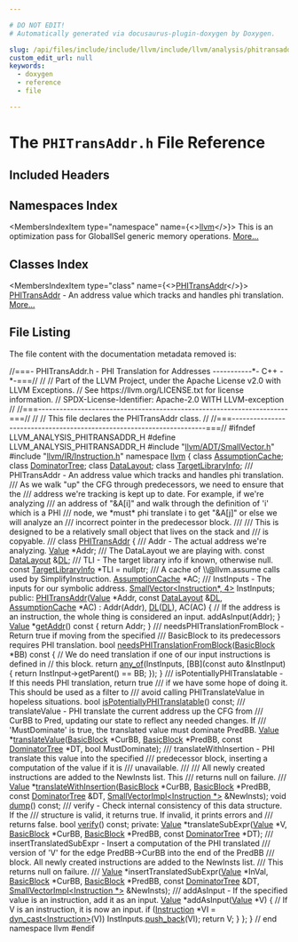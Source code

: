 ```yaml
---

# DO NOT EDIT!
# Automatically generated via docusaurus-plugin-doxygen by Doxygen.

slug: /api/files/include/include/llvm/include/llvm/analysis/phitransaddr-h
custom_edit_url: null
keywords:
  - doxygen
  - reference
  - file

---
```





# The `PHITransAddr.h` File Reference

<DoxygenPage pluginConfig={pluginConfig}>



## Included Headers

<IncludesList>
<IncludesListItem
  filePath="llvm/ADT/SmallVector.h"
  permalink="/docs/api/files/include/include/llvm/include/llvm/adt/smallvector-h"
  isLocal="true" />
<IncludesListItem
  filePath="llvm/IR/Instruction.h"
  permalink="/docs/api/files/include/include/llvm/include/llvm/ir/instruction-h"
  isLocal="true" />
</IncludesList>

## Namespaces Index

<MembersIndex>

<MembersIndexItem
  type="namespace"
  name={<><a href="/docs/api/namespaces/llvm">llvm</a></>}>
This is an optimization pass for GlobalISel generic memory operations. <a href="/docs/api/namespaces/llvm/#details">More...</a>
</MembersIndexItem>

</MembersIndex>

## Classes Index

<MembersIndex>

<MembersIndexItem
  type="class"
  name={<><a href="/docs/api/classes/llvm/phitransaddr">PHITransAddr</a></>}>
<a href="/docs/api/classes/llvm/phitransaddr">PHITransAddr</a> - An address value which tracks and handles phi translation. <a href="/docs/api/classes/llvm/phitransaddr/#details">More...</a>
</MembersIndexItem>

</MembersIndex>


## File Listing

The file content with the documentation metadata removed is:

<ProgramListing>

<Link id="l00001" /><CodeLine lineNumber="1"><span class="doxyHighlightComment">//===- PHITransAddr.h - PHI Translation for Addresses -----------&#42;- C++ -&#42;-===//</span></CodeLine>
<Link id="l00002" /><CodeLine lineNumber="2"><span class="doxyHighlightComment">//</span></CodeLine>
<Link id="l00003" /><CodeLine lineNumber="3"><span class="doxyHighlightComment">// Part of the LLVM Project, under the Apache License v2.0 with LLVM Exceptions.</span></CodeLine>
<Link id="l00004" /><CodeLine lineNumber="4"><span class="doxyHighlightComment">// See https://llvm.org/LICENSE.txt for license information.</span></CodeLine>
<Link id="l00005" /><CodeLine lineNumber="5"><span class="doxyHighlightComment">// SPDX-License-Identifier: Apache-2.0 WITH LLVM-exception</span></CodeLine>
<Link id="l00006" /><CodeLine lineNumber="6"><span class="doxyHighlightComment">//</span></CodeLine>
<Link id="l00007" /><CodeLine lineNumber="7"><span class="doxyHighlightComment">//===----------------------------------------------------------------------===//</span></CodeLine>
<Link id="l00008" /><CodeLine lineNumber="8"><span class="doxyHighlightComment">//</span></CodeLine>
<Link id="l00009" /><CodeLine lineNumber="9"><span class="doxyHighlightComment">// This file declares the PHITransAddr class.</span></CodeLine>
<Link id="l00010" /><CodeLine lineNumber="10"><span class="doxyHighlightComment">//</span></CodeLine>
<Link id="l00011" /><CodeLine lineNumber="11"><span class="doxyHighlightComment">//===----------------------------------------------------------------------===//</span></CodeLine>
<Link id="l00012" /><CodeLine lineNumber="12"></CodeLine>
<Link id="l00013" /><CodeLine lineNumber="13"><span class="doxyHighlightPreprocessor">#ifndef LLVM&#95;ANALYSIS&#95;PHITRANSADDR&#95;H</span></CodeLine>
<Link id="l00014" /><CodeLine lineNumber="14"><span class="doxyHighlightPreprocessor">#define LLVM&#95;ANALYSIS&#95;PHITRANSADDR&#95;H</span></CodeLine>
<Link id="l00015" /><CodeLine lineNumber="15"></CodeLine>
<Link id="l00016" /><CodeLine lineNumber="16"><span class="doxyHighlightPreprocessor">#include &quot;<a href="/docs/api/files/include/include/llvm/include/llvm/adt/smallvector-h">llvm/ADT/SmallVector.h</a>&quot;</span></CodeLine>
<Link id="l00017" /><CodeLine lineNumber="17"><span class="doxyHighlightPreprocessor">#include &quot;<a href="/docs/api/files/include/include/llvm/include/llvm/ir/instruction-h">llvm/IR/Instruction.h</a>&quot;</span></CodeLine>
<Link id="l00018" /><CodeLine lineNumber="18"></CodeLine>
<Link id="l00019" /><CodeLine lineNumber="19"><span class="doxyHighlightKeyword">namespace </span><span class="doxyHighlight"><a href="/docs/api/namespaces/llvm">llvm</a> &#123;</span></CodeLine>
<Link id="l00020" /><CodeLine lineNumber="20"><span class="doxyHighlightKeyword">class </span><span class="doxyHighlight"><a href="/docs/api/classes/llvm/assumptioncache">AssumptionCache</a>;</span></CodeLine>
<Link id="l00021" /><CodeLine lineNumber="21"><span class="doxyHighlightKeyword">class </span><span class="doxyHighlight"><a href="/docs/api/classes/llvm/dominatortree">DominatorTree</a>;</span></CodeLine>
<Link id="l00022" /><CodeLine lineNumber="22"><span class="doxyHighlightKeyword">class </span><span class="doxyHighlight"><a href="/docs/api/classes/llvm/datalayout">DataLayout</a>;</span></CodeLine>
<Link id="l00023" /><CodeLine lineNumber="23"><span class="doxyHighlightKeyword">class </span><span class="doxyHighlight"><a href="/docs/api/classes/llvm/targetlibraryinfo">TargetLibraryInfo</a>;</span></CodeLine>
<Link id="l00024" /><CodeLine lineNumber="24"></CodeLine>
<Link id="l00025" /><CodeLine lineNumber="25"><span class="doxyHighlightComment">/// PHITransAddr - An address value which tracks and handles phi translation.</span></CodeLine>
<Link id="l00026" /><CodeLine lineNumber="26"><span class="doxyHighlightComment">/// As we walk &quot;up&quot; the CFG through predecessors, we need to ensure that the</span></CodeLine>
<Link id="l00027" /><CodeLine lineNumber="27"><span class="doxyHighlightComment">/// address we&#39;re tracking is kept up to date.  For example, if we&#39;re analyzing</span></CodeLine>
<Link id="l00028" /><CodeLine lineNumber="28"><span class="doxyHighlightComment">/// an address of &quot;&amp;A&#91;i&#93;&quot; and walk through the definition of &#39;i&#39; which is a PHI</span></CodeLine>
<Link id="l00029" /><CodeLine lineNumber="29"><span class="doxyHighlightComment">/// node, we &#42;must&#42; phi translate i to get &quot;&amp;A&#91;j&#93;&quot; or else we will analyze an</span></CodeLine>
<Link id="l00030" /><CodeLine lineNumber="30"><span class="doxyHighlightComment">/// incorrect pointer in the predecessor block.</span></CodeLine>
<Link id="l00031" /><CodeLine lineNumber="31"><span class="doxyHighlightComment">///</span></CodeLine>
<Link id="l00032" /><CodeLine lineNumber="32"><span class="doxyHighlightComment">/// This is designed to be a relatively small object that lives on the stack and</span></CodeLine>
<Link id="l00033" /><CodeLine lineNumber="33"><span class="doxyHighlightComment">/// is copyable.</span></CodeLine>
<Link id="l00034" /><CodeLine lineNumber="34"><span class="doxyHighlightComment">///</span></CodeLine>
<Link id="l00035" /><CodeLine lineNumber="35" lineLink="/docs/api/classes/llvm/phitransaddr"><span class="doxyHighlightKeyword">class </span><span class="doxyHighlight"><a href="/docs/api/classes/llvm/phitransaddr/#a4c4e879f0d6ff7882c48b158c5549010">PHITransAddr</a> &#123;</span></CodeLine>
<Link id="l00036" /><CodeLine lineNumber="36"><span class="doxyHighlightComment">  /// Addr - The actual address we&#39;re analyzing.</span></CodeLine>
<Link id="l00037" /><CodeLine lineNumber="37"><span class="doxyHighlight">  <a href="/docs/api/classes/llvm/value">Value</a> &#42;Addr;</span></CodeLine>
<Link id="l00038" /><CodeLine lineNumber="38"></CodeLine>
<Link id="l00039" /><CodeLine lineNumber="39"><span class="doxyHighlightComment">  /// The DataLayout we are playing with.</span></CodeLine>
<Link id="l00040" /><CodeLine lineNumber="40"><span class="doxyHighlight">  </span><span class="doxyHighlightKeyword">const</span><span class="doxyHighlight"> <a href="/docs/api/classes/llvm/datalayout">DataLayout</a> &amp;<a href="/docs/api/files/lib/lib/target/lib/target/arm/armslshardening-cpp/#ad467c4ab9119043f9b7750ab986be61a">DL</a>;</span></CodeLine>
<Link id="l00041" /><CodeLine lineNumber="41"></CodeLine>
<Link id="l00042" /><CodeLine lineNumber="42"><span class="doxyHighlightComment">  /// TLI - The target library info if known, otherwise null.</span></CodeLine>
<Link id="l00043" /><CodeLine lineNumber="43"><span class="doxyHighlight">  </span><span class="doxyHighlightKeyword">const</span><span class="doxyHighlight"> <a href="/docs/api/classes/llvm/targetlibraryinfo">TargetLibraryInfo</a> &#42;TLI = </span><span class="doxyHighlightKeyword">nullptr</span><span class="doxyHighlight">;</span></CodeLine>
<Link id="l00044" /><CodeLine lineNumber="44"></CodeLine>
<Link id="l00045" /><CodeLine lineNumber="45"><span class="doxyHighlightComment">  /// A cache of \\@llvm.assume calls used by SimplifyInstruction.</span></CodeLine>
<Link id="l00046" /><CodeLine lineNumber="46"><span class="doxyHighlight">  <a href="/docs/api/classes/llvm/assumptioncache">AssumptionCache</a> &#42;AC;</span></CodeLine>
<Link id="l00047" /><CodeLine lineNumber="47"></CodeLine>
<Link id="l00048" /><CodeLine lineNumber="48"><span class="doxyHighlightComment">  /// InstInputs - The inputs for our symbolic address.</span></CodeLine>
<Link id="l00049" /><CodeLine lineNumber="49"><span class="doxyHighlight">  <a href="/docs/api/classes/llvm/smallvector">SmallVector&lt;Instruction&#42;, 4&gt;</a> InstInputs;</span></CodeLine>
<Link id="l00050" /><CodeLine lineNumber="50"></CodeLine>
<Link id="l00051" /><CodeLine lineNumber="51"><span class="doxyHighlightKeyword">public</span><span class="doxyHighlight">:</span></CodeLine>
<Link id="l00052" /><CodeLine lineNumber="52" lineLink="/docs/api/classes/llvm/phitransaddr/#a4c4e879f0d6ff7882c48b158c5549010"><span class="doxyHighlight">  <a href="/docs/api/classes/llvm/phitransaddr/#a4c4e879f0d6ff7882c48b158c5549010">PHITransAddr</a>(<a href="/docs/api/classes/llvm/value">Value</a> &#42;Addr, </span><span class="doxyHighlightKeyword">const</span><span class="doxyHighlight"> <a href="/docs/api/classes/llvm/datalayout">DataLayout</a> &amp;<a href="/docs/api/files/lib/lib/target/lib/target/arm/armslshardening-cpp/#ad467c4ab9119043f9b7750ab986be61a">DL</a>, <a href="/docs/api/classes/llvm/assumptioncache">AssumptionCache</a> &#42;AC)</span></CodeLine>
<Link id="l00053" /><CodeLine lineNumber="53"><span class="doxyHighlight">      : Addr(Addr), <a href="/docs/api/files/lib/lib/target/lib/target/arm/armslshardening-cpp/#ad467c4ab9119043f9b7750ab986be61a">DL</a>(<a href="/docs/api/files/lib/lib/target/lib/target/arm/armslshardening-cpp/#ad467c4ab9119043f9b7750ab986be61a">DL</a>), AC(AC) &#123;</span></CodeLine>
<Link id="l00054" /><CodeLine lineNumber="54"><span class="doxyHighlight">    </span><span class="doxyHighlightComment">// If the address is an instruction, the whole thing is considered an input.</span></CodeLine>
<Link id="l00055" /><CodeLine lineNumber="55"><span class="doxyHighlight">    addAsInput(Addr);</span></CodeLine>
<Link id="l00056" /><CodeLine lineNumber="56"><span class="doxyHighlight">  &#125;</span></CodeLine>
<Link id="l00057" /><CodeLine lineNumber="57"></CodeLine>
<Link id="l00058" /><CodeLine lineNumber="58" lineLink="/docs/api/classes/llvm/phitransaddr/#ae7568cf897d20bd4a22c12b43bd200dc"><span class="doxyHighlight">  <a href="/docs/api/classes/llvm/value">Value</a> &#42;<a href="/docs/api/classes/llvm/phitransaddr/#ae7568cf897d20bd4a22c12b43bd200dc">getAddr</a>()</span><span class="doxyHighlightKeyword"> const </span><span class="doxyHighlight">&#123; </span><span class="doxyHighlightKeywordFlow">return</span><span class="doxyHighlight"> Addr; &#125;</span></CodeLine>
<Link id="l00059" /><CodeLine lineNumber="59"></CodeLine>
<Link id="l00060" /><CodeLine lineNumber="60"><span class="doxyHighlightComment">  /// needsPHITranslationFromBlock - Return true if moving from the specified</span></CodeLine>
<Link id="l00061" /><CodeLine lineNumber="61"><span class="doxyHighlightComment">  /// BasicBlock to its predecessors requires PHI translation.</span></CodeLine>
<Link id="l00062" /><CodeLine lineNumber="62" lineLink="/docs/api/classes/llvm/phitransaddr/#ac419457dd48749860dfa5b85a43a0637"><span class="doxyHighlight">  </span><span class="doxyHighlightKeywordType">bool</span><span class="doxyHighlight"> <a href="/docs/api/classes/llvm/phitransaddr/#ac419457dd48749860dfa5b85a43a0637">needsPHITranslationFromBlock</a>(<a href="/docs/api/classes/llvm/basicblock">BasicBlock</a> &#42;BB)</span><span class="doxyHighlightKeyword"> const </span><span class="doxyHighlight">&#123;</span></CodeLine>
<Link id="l00063" /><CodeLine lineNumber="63"><span class="doxyHighlight">    </span><span class="doxyHighlightComment">// We do need translation if one of our input instructions is defined in</span></CodeLine>
<Link id="l00064" /><CodeLine lineNumber="64"><span class="doxyHighlight">    </span><span class="doxyHighlightComment">// this block.</span></CodeLine>
<Link id="l00065" /><CodeLine lineNumber="65"><span class="doxyHighlight">    </span><span class="doxyHighlightKeywordFlow">return</span><span class="doxyHighlight"> <a href="/docs/api/namespaces/llvm/#a61d13d6824ec46c31260a4fd0997eda0">any&#95;of</a>(InstInputs, &#91;BB&#93;(</span><span class="doxyHighlightKeyword">const</span><span class="doxyHighlight"> </span><span class="doxyHighlightKeyword">auto</span><span class="doxyHighlight"> &amp;InstInput) &#123;</span></CodeLine>
<Link id="l00066" /><CodeLine lineNumber="66"><span class="doxyHighlight">      </span><span class="doxyHighlightKeywordFlow">return</span><span class="doxyHighlight"> InstInput-&gt;getParent() == BB;</span></CodeLine>
<Link id="l00067" /><CodeLine lineNumber="67"><span class="doxyHighlight">    &#125;);</span></CodeLine>
<Link id="l00068" /><CodeLine lineNumber="68"><span class="doxyHighlight">  &#125;</span></CodeLine>
<Link id="l00069" /><CodeLine lineNumber="69"></CodeLine>
<Link id="l00070" /><CodeLine lineNumber="70"><span class="doxyHighlightComment">  /// isPotentiallyPHITranslatable - If this needs PHI translation, return true</span></CodeLine>
<Link id="l00071" /><CodeLine lineNumber="71"><span class="doxyHighlightComment">  /// if we have some hope of doing it.  This should be used as a filter to</span></CodeLine>
<Link id="l00072" /><CodeLine lineNumber="72"><span class="doxyHighlightComment">  /// avoid calling PHITranslateValue in hopeless situations.</span></CodeLine>
<Link id="l00073" /><CodeLine lineNumber="73"><span class="doxyHighlight">  </span><span class="doxyHighlightKeywordType">bool</span><span class="doxyHighlight"> <a href="/docs/api/classes/llvm/phitransaddr/#a5efb6e7305495567d0e1c27683565f1f">isPotentiallyPHITranslatable</a>() </span><span class="doxyHighlightKeyword">const</span><span class="doxyHighlight">;</span></CodeLine>
<Link id="l00074" /><CodeLine lineNumber="74"></CodeLine>
<Link id="l00075" /><CodeLine lineNumber="75"><span class="doxyHighlightComment">  /// translateValue - PHI translate the current address up the CFG from</span></CodeLine>
<Link id="l00076" /><CodeLine lineNumber="76"><span class="doxyHighlightComment">  /// CurBB to Pred, updating our state to reflect any needed changes.  If</span></CodeLine>
<Link id="l00077" /><CodeLine lineNumber="77"><span class="doxyHighlightComment">  /// &#39;MustDominate&#39; is true, the translated value must dominate PredBB.</span></CodeLine>
<Link id="l00078" /><CodeLine lineNumber="78"><span class="doxyHighlight">  <a href="/docs/api/classes/llvm/value">Value</a> &#42;<a href="/docs/api/classes/llvm/phitransaddr/#a020dcdde43c7bdff11476f1f5b64ef25">translateValue</a>(<a href="/docs/api/classes/llvm/basicblock">BasicBlock</a> &#42;CurBB, <a href="/docs/api/classes/llvm/basicblock">BasicBlock</a> &#42;PredBB,</span></CodeLine>
<Link id="l00079" /><CodeLine lineNumber="79"><span class="doxyHighlight">                        </span><span class="doxyHighlightKeyword">const</span><span class="doxyHighlight"> <a href="/docs/api/classes/llvm/dominatortree">DominatorTree</a> &#42;DT, </span><span class="doxyHighlightKeywordType">bool</span><span class="doxyHighlight"> MustDominate);</span></CodeLine>
<Link id="l00080" /><CodeLine lineNumber="80"></CodeLine>
<Link id="l00081" /><CodeLine lineNumber="81"><span class="doxyHighlightComment">  /// translateWithInsertion - PHI translate this value into the specified</span></CodeLine>
<Link id="l00082" /><CodeLine lineNumber="82"><span class="doxyHighlightComment">  /// predecessor block, inserting a computation of the value if it is</span></CodeLine>
<Link id="l00083" /><CodeLine lineNumber="83"><span class="doxyHighlightComment">  /// unavailable.</span></CodeLine>
<Link id="l00084" /><CodeLine lineNumber="84"><span class="doxyHighlightComment">  ///</span></CodeLine>
<Link id="l00085" /><CodeLine lineNumber="85"><span class="doxyHighlightComment">  /// All newly created instructions are added to the NewInsts list.  This</span></CodeLine>
<Link id="l00086" /><CodeLine lineNumber="86"><span class="doxyHighlightComment">  /// returns null on failure.</span></CodeLine>
<Link id="l00087" /><CodeLine lineNumber="87"><span class="doxyHighlightComment">  ///</span></CodeLine>
<Link id="l00088" /><CodeLine lineNumber="88"><span class="doxyHighlight">  <a href="/docs/api/classes/llvm/value">Value</a> &#42;<a href="/docs/api/classes/llvm/phitransaddr/#aa4b823fe521dfaefebd59ddf5f7f6bd7">translateWithInsertion</a>(<a href="/docs/api/classes/llvm/basicblock">BasicBlock</a> &#42;CurBB, <a href="/docs/api/classes/llvm/basicblock">BasicBlock</a> &#42;PredBB,</span></CodeLine>
<Link id="l00089" /><CodeLine lineNumber="89"><span class="doxyHighlight">                                </span><span class="doxyHighlightKeyword">const</span><span class="doxyHighlight"> <a href="/docs/api/classes/llvm/dominatortree">DominatorTree</a> &amp;DT,</span></CodeLine>
<Link id="l00090" /><CodeLine lineNumber="90"><span class="doxyHighlight">                                <a href="/docs/api/classes/llvm/smallvectorimpl">SmallVectorImpl&lt;Instruction &#42;&gt;</a> &amp;NewInsts);</span></CodeLine>
<Link id="l00091" /><CodeLine lineNumber="91"></CodeLine>
<Link id="l00092" /><CodeLine lineNumber="92"><span class="doxyHighlight">  </span><span class="doxyHighlightKeywordType">void</span><span class="doxyHighlight"> <a href="/docs/api/classes/llvm/phitransaddr/#a3d08402d35c5bb6cc0faf2b0e4bacb6c">dump</a>() </span><span class="doxyHighlightKeyword">const</span><span class="doxyHighlight">;</span></CodeLine>
<Link id="l00093" /><CodeLine lineNumber="93"></CodeLine>
<Link id="l00094" /><CodeLine lineNumber="94"><span class="doxyHighlightComment">  /// verify - Check internal consistency of this data structure.  If the</span></CodeLine>
<Link id="l00095" /><CodeLine lineNumber="95"><span class="doxyHighlightComment">  /// structure is valid, it returns true.  If invalid, it prints errors and</span></CodeLine>
<Link id="l00096" /><CodeLine lineNumber="96"><span class="doxyHighlightComment">  /// returns false.</span></CodeLine>
<Link id="l00097" /><CodeLine lineNumber="97"><span class="doxyHighlight">  </span><span class="doxyHighlightKeywordType">bool</span><span class="doxyHighlight"> <a href="/docs/api/classes/llvm/phitransaddr/#a706fc677031e5d0fc38869aed8478491">verify</a>() </span><span class="doxyHighlightKeyword">const</span><span class="doxyHighlight">;</span></CodeLine>
<Link id="l00098" /><CodeLine lineNumber="98"></CodeLine>
<Link id="l00099" /><CodeLine lineNumber="99"><span class="doxyHighlightKeyword">private</span><span class="doxyHighlight">:</span></CodeLine>
<Link id="l00100" /><CodeLine lineNumber="100"><span class="doxyHighlight">  <a href="/docs/api/classes/llvm/value">Value</a> &#42;translateSubExpr(<a href="/docs/api/classes/llvm/value">Value</a> &#42;V, <a href="/docs/api/classes/llvm/basicblock">BasicBlock</a> &#42;CurBB, <a href="/docs/api/classes/llvm/basicblock">BasicBlock</a> &#42;PredBB,</span></CodeLine>
<Link id="l00101" /><CodeLine lineNumber="101"><span class="doxyHighlight">                          </span><span class="doxyHighlightKeyword">const</span><span class="doxyHighlight"> <a href="/docs/api/classes/llvm/dominatortree">DominatorTree</a> &#42;DT);</span></CodeLine>
<Link id="l00102" /><CodeLine lineNumber="102"></CodeLine>
<Link id="l00103" /><CodeLine lineNumber="103"><span class="doxyHighlightComment">  /// insertTranslatedSubExpr - Insert a computation of the PHI translated</span></CodeLine>
<Link id="l00104" /><CodeLine lineNumber="104"><span class="doxyHighlightComment">  /// version of &#39;V&#39; for the edge PredBB-&gt;CurBB into the end of the PredBB</span></CodeLine>
<Link id="l00105" /><CodeLine lineNumber="105"><span class="doxyHighlightComment">  /// block.  All newly created instructions are added to the NewInsts list.</span></CodeLine>
<Link id="l00106" /><CodeLine lineNumber="106"><span class="doxyHighlightComment">  /// This returns null on failure.</span></CodeLine>
<Link id="l00107" /><CodeLine lineNumber="107"><span class="doxyHighlightComment">  ///</span></CodeLine>
<Link id="l00108" /><CodeLine lineNumber="108"><span class="doxyHighlight">  <a href="/docs/api/classes/llvm/value">Value</a> &#42;insertTranslatedSubExpr(<a href="/docs/api/classes/llvm/value">Value</a> &#42;InVal, <a href="/docs/api/classes/llvm/basicblock">BasicBlock</a> &#42;CurBB,</span></CodeLine>
<Link id="l00109" /><CodeLine lineNumber="109"><span class="doxyHighlight">                                 <a href="/docs/api/classes/llvm/basicblock">BasicBlock</a> &#42;PredBB, </span><span class="doxyHighlightKeyword">const</span><span class="doxyHighlight"> <a href="/docs/api/classes/llvm/dominatortree">DominatorTree</a> &amp;DT,</span></CodeLine>
<Link id="l00110" /><CodeLine lineNumber="110"><span class="doxyHighlight">                                 <a href="/docs/api/classes/llvm/smallvectorimpl">SmallVectorImpl&lt;Instruction &#42;&gt;</a> &amp;NewInsts);</span></CodeLine>
<Link id="l00111" /><CodeLine lineNumber="111"></CodeLine>
<Link id="l00112" /><CodeLine lineNumber="112"><span class="doxyHighlightComment">  /// addAsInput - If the specified value is an instruction, add it as an input.</span></CodeLine>
<Link id="l00113" /><CodeLine lineNumber="113"><span class="doxyHighlight">  <a href="/docs/api/classes/llvm/value">Value</a> &#42;addAsInput(<a href="/docs/api/classes/llvm/value">Value</a> &#42;V) &#123;</span></CodeLine>
<Link id="l00114" /><CodeLine lineNumber="114"><span class="doxyHighlight">    </span><span class="doxyHighlightComment">// If V is an instruction, it is now an input.</span></CodeLine>
<Link id="l00115" /><CodeLine lineNumber="115"><span class="doxyHighlight">    </span><span class="doxyHighlightKeywordFlow">if</span><span class="doxyHighlight"> (<a href="/docs/api/classes/llvm/instruction">Instruction</a> &#42;VI = <a href="/docs/api/namespaces/llvm/#a22eeee01734061ac1b31ccd994c49eef">dyn&#95;cast&lt;Instruction&gt;</a>(V))</span></CodeLine>
<Link id="l00116" /><CodeLine lineNumber="116"><span class="doxyHighlight">      InstInputs.<a href="/docs/api/classes/llvm/smallvectortemplatebase/#af42bfbc067df27c19ee2fc859df58799">push&#95;back</a>(VI);</span></CodeLine>
<Link id="l00117" /><CodeLine lineNumber="117"><span class="doxyHighlight">    </span><span class="doxyHighlightKeywordFlow">return</span><span class="doxyHighlight"> V;</span></CodeLine>
<Link id="l00118" /><CodeLine lineNumber="118"><span class="doxyHighlight">  &#125;</span></CodeLine>
<Link id="l00119" /><CodeLine lineNumber="119"><span class="doxyHighlight">&#125;;</span></CodeLine>
<Link id="l00120" /><CodeLine lineNumber="120"></CodeLine>
<Link id="l00121" /><CodeLine lineNumber="121"><span class="doxyHighlight">&#125; </span><span class="doxyHighlightComment">// end namespace llvm</span></CodeLine>
<Link id="l00122" /><CodeLine lineNumber="122"></CodeLine>
<Link id="l00123" /><CodeLine lineNumber="123"><span class="doxyHighlightPreprocessor">#endif</span></CodeLine>

</ProgramListing>


</DoxygenPage>
